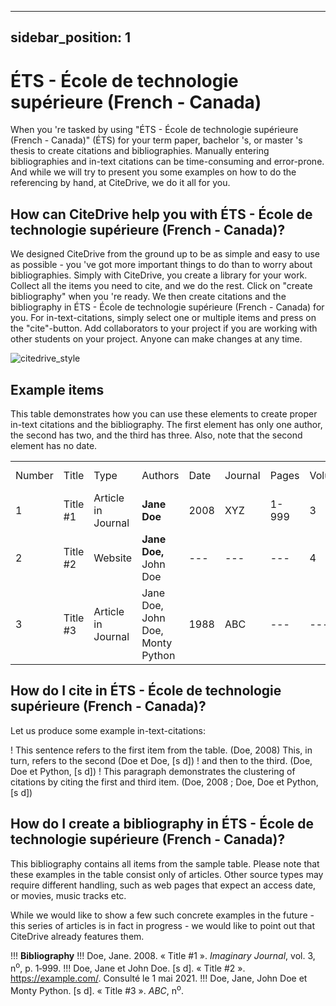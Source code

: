 
---
sidebar_position: 1
---

# ÉTS - École de technologie supérieure (French - Canada)

When you 're tasked by using "ÉTS - École de technologie supérieure (French - Canada)" (ÉTS) for your term paper, bachelor 's, or master 's thesis to create citations and bibliographies.
Manually entering bibliographies and in-text citations can be time-consuming and error-prone. And while we will try to present you some examples on how to do the referencing by hand, at CiteDrive, we do it all for you.

<!---
## About  ÉTS - École de technologie supérieure (French - Canada)

* Title: ÉTS - École de technologie supérieure (French - Canada)
* Short Title (Id): ÉTS)
* Authors: ÉTS - École de technologie supérieure (French - Canada)
* Download: ÉTS - École de technologie supérieure (French - Canada)
 --->

## How can CiteDrive help you with ÉTS - École de technologie supérieure (French - Canada)?

We designed CiteDrive from the ground up to be as simple and easy to use as possible - you 've got more important things to do than to worry about bibliographies. Simply with CiteDrive, you create a library for your work. Collect all the items you need to cite, and we do the rest. Click on "create bibliography" when you 're ready. We then create citations and the bibliography in ÉTS - École de technologie supérieure (French - Canada) for you. For in-text-citations, simply select one or multiple items and press on the "cite"-button. Add collaborators to your project if you are working with other students on your project. Anyone can make changes at any time.


![citedrive_style](images/ets--ecole-de-technologie-superieure-french--canada.svg "Choose ÉTS - École de technologie supérieure (French - Canada) in the CiteDrive App")


## Example items

This table demonstrates how you can use these elements to create proper in-text citations and the bibliography. The first element has only one author, the second has two, and the third has three. Also, note that the second element has no date.


<table>
  <tr>
   <td>Number
   </td>
   <td>Title
   </td>
   <td>Type
   </td>
   <td>Authors
   </td>
   <td>Date
   </td>
   <td>Journal
   </td>
   <td>Pages
   </td>
   <td>Volume
   </td>
   <td>Issue
   </td>
   <td>Access Date
   </td>
  </tr>
  <tr>
   <td>1
   </td>
   <td>Title #1
   </td>
   <td>Article in Journal
   </td>
   <td><strong>Jane Doe</strong>
   </td>
   <td>2008
   </td>
   <td>XYZ
   </td>
   <td>1-999
   </td>
   <td>3
   </td>
   <td>2
   </td>
   <td>--
   </td>
  </tr>
  <tr>
   <td>
2
   </td>
   <td>Title #2
   </td>
   <td>Website
   </td>
   <td><strong>Jane Doe, </strong>John Doe
   </td>
   <td>---
   </td>
   <td>---
   </td>
   <td>---
   </td>
   <td>4
   </td>
   <td>---
   </td>
   <td>2020-05-01
   </td>
  </tr>
  <tr>
   <td>3
   </td>
   <td>Title #3
   </td>
   <td>Article in Journal
   </td>
   <td>Jane Doe, John Doe, Monty Python
   </td>
   <td>1988
   </td>
   <td>ABC
   </td>
   <td>---
   </td>
   <td>---
   </td>
   <td>16
   </td>
   <td>---
   </td>
  </tr>
</table>



## How do I cite in  ÉTS - École de technologie supérieure (French - Canada)?

Let us produce some example in-text-citations:

! This sentence refers to the first item from the table. (Doe, 2008) This, in turn, refers to the second (Doe et Doe, [s d])
! and then to the third.  (Doe, Doe et Python, [s d])
! This paragraph demonstrates the clustering of citations by citing the first and third item. (Doe, 2008 ; Doe, Doe et Python, [s d])



## How do I create a bibliography in ÉTS - École de technologie supérieure (French - Canada)?

This bibliography contains all items from the sample table. Please note that these examples in the table consist only of articles. Other source types may require different handling, such as web pages that expect an access date, or movies, music tracks etc.

While we would like to show a few such concrete examples in the future - this series of articles is in fact in progress - we would like to point out that CiteDrive already features them.


!!! **Bibliography**
!!! Doe, Jane. 2008. « Title #1 ». <i>Imaginary Journal</i>, vol. 3, n<sup>o</sup>, p. 1‑999.
!!! Doe, Jane et John  Doe. [s d]. « Title #2 ». <https://example.com/>. Consulté le 1 mai 2021.
!!! Doe, Jane, John Doe et Monty Python. [s d]. « Title #3 ». <i>ABC</i>, n<sup>o</sup>.


```
        